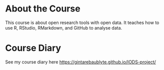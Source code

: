 # About the Course

This course is about open research tools with open data. It teaches how to use R, RStudio, RMarkdown, and GitHub to analyse data.

# Course Diary

See my course diary here <https://gintarebaublyte.github.io/IODS-project/>